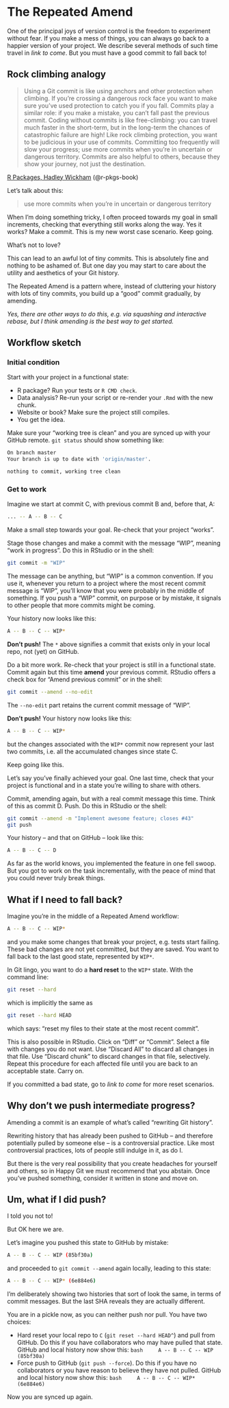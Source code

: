 # The Repeated Amend {#repeated-amend}

One of the principal joys of version control is the freedom to experiment without fear. If you make a mess of things, you can always go back to a happier version of your project. We describe several methods of such time travel in *link to come*. But you must have a good commit to fall back to!

## Rock climbing analogy

<div class="figure">
  <blockquote>
Using a Git commit is like using anchors and other protection when climbing. If you're crossing a dangerous rock face you want to make sure you've used protection to catch you if you fall. Commits play a similar role: if you make a mistake, you can't fall past the previous commit. Coding without commits is like free-climbing: you can travel much faster in the short-term, but in the long-term the chances of catastrophic failure are high! Like rock climbing protection, you want to be judicious in your use of commits. Committing too frequently will slow your progress; use more commits when you're in uncertain or dangerous territory. Commits are also helpful to others, because they show your journey, not just the destination.
  </blockquote>
  <p class="caption">
  <a href="http://r-pkgs.had.co.nz/git.html#git-commit">R Packages, Hadley Wickham</a> (@r-pkgs-book)</p>
</div>

Let's talk about this:

> use more commits when you're in uncertain or dangerous territory

When I'm doing something tricky, I often proceed towards my goal in small increments, checking that everything still works along the way. Yes it works? Make a commit. This is my new worst case scenario. Keep going.

What's not to love?

This can lead to an awful lot of tiny commits. This is absolutely fine and nothing to be ashamed of. But one day you may start to care about the utility and aesthetics of your Git history.

The Repeated Amend is a pattern where, instead of cluttering your history with lots of tiny commits, you build up a "good" commit gradually, by amending.

*Yes, there are other ways to do this, e.g. via squashing and interactive rebase, but I think amending is the best way to get started.*

## Workflow sketch

### Initial condition

Start with your project in a functional state:

  * R package? Run your tests or `R CMD check`.
  * Data analysis? Re-run your script or re-render your `.Rmd` with the new chunk.
  * Website or book? Make sure the project still compiles.
  * You get the idea.

Make sure your "working tree is clean" and you are synced up with your GitHub remote. `git status` should show something like:

``` bash
On branch master
Your branch is up to date with 'origin/master'.

nothing to commit, working tree clean
```

### Get to work

Imagine we start at commit C, with previous commit B and, before that, A:

``` bash
... -- A -- B -- C
```

Make a small step towards your goal. Re-check that your project "works".

Stage those changes and make a commit with the message "WIP", meaning "work in progress". Do this in RStudio or in the shell:

``` bash
git commit -m "WIP"
```

The message can be anything, but "WIP" is a common convention. If you use it, whenever you return to a project where the most recent commit message is "WIP", you'll know that you were probably in the middle of something. If you push a "WIP" commit, on purpose or by mistake, it signals to other people that more commits might be coming.

Your history now looks like this:

``` bash
A -- B -- C -- WIP*
```

**Don't push!** The `*` above signifies a commit that exists only in your local repo, not (yet) on GitHub.

Do a bit more work. Re-check that your project is still in a functional state. Commit again but this time **amend** your previous commit. RStudio offers a check box for "Amend previous commit" or in the shell:

``` bash
git commit --amend --no-edit
```

The `--no-edit` part retains the current commit message of "WIP".

**Don't push!**  Your history now looks like this:

``` bash
A -- B -- C -- WIP*
```

but the changes associated with the `WIP*` commit now represent your last two commits, i.e. all the accumulated changes since state C.

Keep going like this.

Let's say you've finally achieved your goal. One last time, check that your project is functional and in a state you're willing to share with others.

Commit, amending again, but with a real commit message this time. Think of this as commit D. Push. Do this in RStudio or the shell:

``` bash
git commit --amend -m "Implement awesome feature; closes #43"
git push
```

Your history -- and that on GitHub -- look like this:

``` bash
A -- B -- C -- D
```

As far as the world knows, you implemented the feature in one fell swoop. But you got to work on the task incrementally, with the peace of mind that you could never truly break things.

## What if I need to fall back?

Imagine you're in the middle of a Repeated Amend workflow:

``` bash
A -- B -- C -- WIP*
```

and you make some changes that break your project, e.g. tests start failing. These bad changes are not yet committed, but they are saved. You want to fall back to the last good state, represented by `WIP*`.

In Git lingo, you want to do a **hard reset** to the `WIP*` state. With the command line:

``` bash
git reset --hard
```

which is implicitly the same as

``` bash
git reset --hard HEAD
```

which says: "reset my files to their state at the most recent commit".

This is also possible in RStudio. Click on "Diff" or "Commit". Select a file with changes you do not want. Use "Discard All" to discard all changes in that file. Use "Discard chunk" to discard changes in that file, selectively. Repeat this procedure for each affected file until you are back to an acceptable state. Carry on.

If you committed a bad state, go to *link to come* for more reset scenarios.

## Why don't we push intermediate progress?

Amending a commit is an example of what's called "rewriting Git history".

Rewriting history that has already been pushed to GitHub -- and therefore potentially pulled by someone else -- is a controversial practice. Like most controversial practices, lots of people still indulge in it, as do I.

But there is the very real possibility that you create headaches for yourself and others, so in Happy Git we must recommend that you abstain. Once you've pushed something, consider it written in stone and move on.

## Um, what if I did push?

I told you not to!

But OK here we are.

Let's imagine you pushed this state to GitHub by mistake:

``` bash
A -- B -- C -- WIP (85bf30a)
```

and proceeded to `git commit --amend` again locally, leading to this state:

``` bash
A -- B -- C -- WIP* (6e884e6)
```

I'm deliberately showing two histories that sort of look the same, in terms of commit messages. But the last SHA reveals they are actually different.

You are in a pickle now, as you can neither push nor pull. You have two choices:

  * Hard reset your local repo to `C` (`git reset --hard HEAD^`) and pull from GitHub. Do this if you have collaborators who may have pulled that state. GitHub and local history now show this:
    ``` bash
    A -- B -- C -- WIP (85bf30a)
    ```
  * Force push to GitHub (`git push --force`). Do this if you have no collaborators or you have reason to believe they have not pulled. GitHub and local history now show this:
    ``` bash
    A -- B -- C -- WIP* (6e884e6)
    ```

Now you are synced up again.
